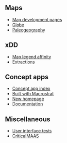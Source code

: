 
<PageHeader title="Development" showLogo></PageHeader>

## Maps

- [Map development pages](/dev/map)
- [Globe](/dev/globe)
- [Paleogeography](/dev/paleo)


## xDD

- [Map legend affinity](/dev/map/legend-affinity)
- [Extractions](/integrations/xdd/extractions)

## Concept apps

- [Concept app index](/dev/concepts)
- [Built with Macrostrat](/dev/test-site/about)
- [New homepage](/dev/test-site/main-page)
- [Documentation](/dev/docs)

## Miscellaneous

- [User interface tests](/dev/ui-tests)
- [CriticalMAAS](/integrations/criticalmaas)
